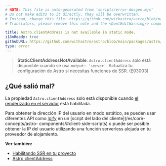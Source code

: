 ```yaml
---
# NOTE: This file is auto-generated from 'scripts/error-docgen.mjs'
# Do not make edits to it directly, they will be overwritten.
# Instead, change this file: https://github.com/withastro/astro/blob/main/packages/astro/src/core/errors/errors-data.ts
# Translators, please remove this note and the <DontEditWarning/> component.

title: Astro.clientAddress is not available in static mode.
i18nReady: true
githubURL: https://github.com/withastro/astro/blob/main/packages/astro/src/core/errors/errors-data.ts
type: error
---
```


> **StaticClientAddressNotAvailable**: `Astro.clientAddress` solo está disponible cuando se usa `output: 'server'`. Actualiza tu configuración de Astro si necesitas funciones de SSR. (E03003)

## ¿Qué salió mal?

La propiedad `Astro.clientAddress` solo está disponible cuando [el renderizado en el servidor](/es/guides/server-side-rendering/) está habilitada.

Para obtener la dirección IP del usuario en modo estático, se pueden usar diferentes API como [Ipify](https://www.ipify.org/) en un [script del lado del cliente](/es/core-concepts/astro- components/#client-side-scripts) o puede ser posible obtener la IP del usuario utilizando una función serverless alojada en tu proveedor de alojamiento.

**Ver también:**

-  [Habilitando SSR en tu proyecto](/es/guides/server-side-rendering/#habilitando-ssr-en-su-proyecto)
-  [Astro.clientAddress](/es/reference/api-reference/#astroclientaddress)

